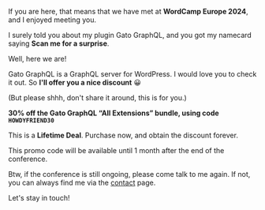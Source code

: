 If you are here, that means that we have met at **WordCamp Europe 2024**, and I enjoyed meeting you.

I surely told you about my plugin Gato GraphQL, and you got my namecard saying **Scan me for a surprise**.

Well, here we are!

Gato GraphQL is a GraphQL server for WordPress. I would love you to check it out. So **I'll offer you a nice discount** 😀

(But please shhh, don't share it around, this is for you.)

<div className="not-prose">

<Banner type='success'>

<p><strong className="text-slate-50 font-medium">30% off the Gato GraphQL “All Extensions” bundle, using code <code className="text-blue-400">HOWDYFRIEND30</code></strong></p>

<p>This is a <strong className="text-slate-50 font-medium">Lifetime Deal</strong>. Purchase now, and obtain the discount forever.</p>

</Banner>

</div>

This promo code will be available until 1 month after the end of the conference.

Btw, if the conference is still ongoing, please come talk to me again. If not, you can always find me via the <a className="text-blue-500 font-medium hover:text-blue-600" href="/contact">contact</a> page.

Let's stay in touch!
